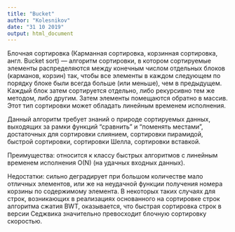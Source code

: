 ---
title: "Bucket"
author: "Kolesnikov"
date: "31 10 2019"
output: html_document
---

Блочная сортировка (Карманная сортировка, корзинная сортировка, англ. Bucket sort) — алгоритм сортировки, в котором сортируемые элементы распределяются между конечным числом отдельных блоков (карманов, корзин) так, чтобы все элементы в каждом следующем по порядку блоке были всегда больше (или меньше), чем в предыдущем. Каждый блок затем сортируется отдельно, либо рекурсивно тем же методом, либо другим. Затем элементы помещаются обратно в массив. Этот тип сортировки может обладать линейным временем исполнения.

Данный алгоритм требует знаний о природе сортируемых данных, выходящих за рамки функций "сравнить" и "поменять местами", достаточных для сортировки слиянием, сортировки пирамидой, быстрой сортировки, сортировки Шелла, сортировки вставкой.

Преимущества: относится к классу быстрых алгоритмов с линейным временем исполнения O(N) (на удачных входных данных).

Недостатки: сильно деградирует при большом количестве мало отличных элементов, или же на неудачной функции получения номера корзины по содержимому элемента. В некоторых таких случаях для строк, возникающих в реализациях основанного на сортировке строк алгоритма сжатия BWT, оказывается, что быстрая сортировка строк в версии Седжвика значительно превосходит блочную сортировку скоростью.